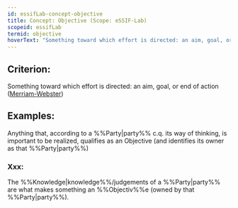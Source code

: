 ```yaml
---
id: essifLab-concept-objective
title: Concept: Objective (Scope: eSSIF-Lab)
scopeid: essifLab
termid: objective
hoverText: "Something toward which effort is directed: an aim, goal, or end of action"
---
```


## Criterion:
Something toward which effort is directed: an aim, goal, or end of action ([Merriam-Webster](https://www.merriam-webster.com/dictionary/objective))

## Examples:
Anything that, according to a %%Party|party%% c.q. its way of thinking, is important to be realized, qualifies as an Objective (and identifies its owner as that %%Party|party%%)

### Xxx:
The %%Knowledge|knowledge%%/judgements of a %%Party|party%% are what makes something an %%Objectiv%%e (owned by that %%Party|party%%).

